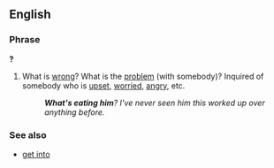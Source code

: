 ==English==

===Phrase===
{{head|en|phrase|head=[[what's]] [[eating]] (somebody)}}'''?'''

# {{context|idiomatic|lang=en}} What is [[wrong]]? What is the [[problem]] (with somebody)? Inquired of somebody who is [[upset]], [[worried]], [[angry]], etc.
#: '''''What's eating him'''? I've never seen him this worked up over anything before.''

===See also===
* [[get into]] {{gloss|make behave uncharacteristically}}